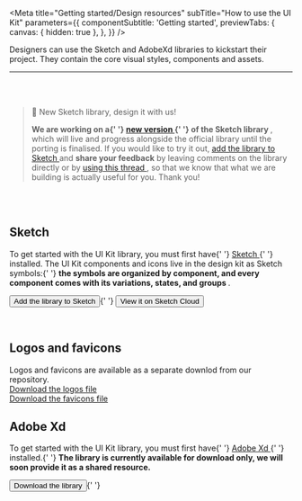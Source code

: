 
<Meta
  title="Getting started/Design resources"
  subTitle="How to use the UI Kit"
  parameters={{
    componentSubtitle: 'Getting started',
    previewTabs: {
      canvas: { hidden: true },
    },
  }}
/>

<div class="intro-description">
  <div>
    <p class="sbdocs sbdocs-p">
      Designers can use the Sketch and AdobeXd libraries to kickstart their
      project. They contain the core visual styles, components and assets.
    </p>
  </div>
</div>

<hr />
<br />
<br />

> 🎉 New Sketch library, design it with us!
>
> <strong>
>   We are working on a{' '}
>   <a
>     href="https://www.sketch.com/s/421befd7-29f6-4fe9-9dae-7d2bce93e1af"
>     target="_blank">
>     new version
>   </a>{' '}
>   of the Sketch library
> </strong>
> , which will live and progress alongside the official library until the porting
> is finalised. If you would like to try it out, <a href="sketch://add-library/cloud/https%3A%2F%2Fwww.sketch.com%2Fs%2F421befd7-29f6-4fe9-9dae-7d2bce93e1af">
>   add the library to Sketch
> </a> and <strong>share your feedback</strong> by leaving comments on the library
> directly or by <a
>   href="https://github.com/wfp/ui-design-kit/issues/1"
>   target="_blank">
>   using this thread
> </a>
> , so that we know that what we are building is actually useful for you. Thank you!

<br />
<br />

## Sketch

<p>
  To get started with the UI Kit library, you must first have{' '}
  <a href="https://www.sketch.com" target="_blank">
    Sketch
  </a>{' '}
  installed. The UI Kit components and icons live in the design kit as Sketch
  symbols:{' '}
  <strong>
    the symbols are organized by component, and every component comes with its
    variations, states, and groups
  </strong>
  .
</p>
<p>
  <Button href="sketch://add-library/cloud/b8xxz">
    Add the library to Sketch
  </Button>{' '}
  <Button
    kind="secondary"
    href="https://www.sketch.com/s/57cd224c-35ac-47be-b269-e032c60dc6a4">
    View it on Sketch Cloud
  </Button>
</p>
<br />

## Logos and favicons

<p>
  Logos and favicons are available as a separate downlod from our repository.
  <br />
  <a href="https://github.com/wfp/ui-design-kit/blob/master/WFP%20Logos.sketch?raw=true">
    Download the logos file
  </a>
  <br />
  <a href="https://github.com/wfp/ui-design-kit/blob/master/WFP%20Favicons.sketch?raw=true">
    Download the favicons file
  </a>
</p>

<h2>Adobe Xd</h2>
<p>
  To get started with the UI Kit library, you must first have{' '}
  <a href="https://www.adobe.com/products/xd.html" target="_blank">
    Adobe Xd
  </a>{' '}
  installed.{' '}
  <strong>
    The library is currently available for download only, we will soon provide
    it as a shared resource.
  </strong>
</p>
<p>
  <Button href="https://github.com/wfp/ui-design-kit/blob/master/WFP%20Template.xd?raw=true">
    Download the library
  </Button>{' '}
</p>
